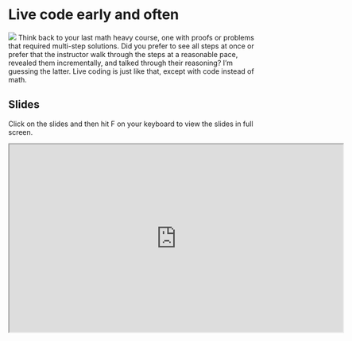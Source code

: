 # Live code early and often {#livecode}

![](images/icons8-mouse-pointer-100.png){.cover} Think back to your last math heavy course, one with proofs or problems that required multi-step solutions.
Did you prefer to see all steps at once or prefer that the instructor walk through the steps at a reasonable pace, revealed them incrementally, and talked through their reasoning?
I'm guessing the latter.
Live coding is just like that, except with code instead of math.

## Slides

Click on the slides and then hit F on your keyboard to view the slides in full screen.

```{=html}
<iframe src="https://rstudio-education.github.io/wtf-teach-rstudio-global/materials/02-dayone/02-dayone.html" width="672px" height="379px" allowfullscreen>
</iframe>
```
